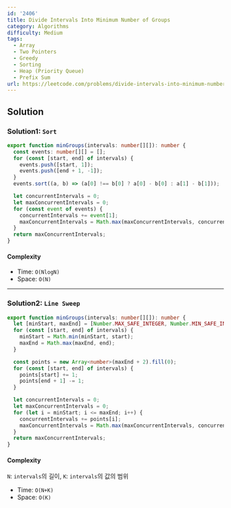 ```yaml
---
id: '2406'
title: Divide Intervals Into Minimum Number of Groups
category: Algorithms
difficulty: Medium
tags:
  - Array
  - Two Pointers
  - Greedy
  - Sorting
  - Heap (Priority Queue)
  - Prefix Sum
url: https://leetcode.com/problems/divide-intervals-into-minimum-number-of-groups
---
```


## Solution

### Solution1: `Sort`

```typescript showLineNumbers
export function minGroups(intervals: number[][]): number {
  const events: number[][] = [];
  for (const [start, end] of intervals) {
    events.push([start, 1]);
    events.push([end + 1, -1]);
  }
  events.sort((a, b) => (a[0] !== b[0] ? a[0] - b[0] : a[1] - b[1]));

  let concurrentIntervals = 0;
  let maxConcurrentIntervals = 0;
  for (const event of events) {
    concurrentIntervals += event[1];
    maxConcurrentIntervals = Math.max(maxConcurrentIntervals, concurrentIntervals);
  }
  return maxConcurrentIntervals;
}
```

#### Complexity

- Time: `O(NlogN)`
- Space: `O(N)`

---

### Solution2: `Line Sweep`

```typescript showLineNumbers
export function minGroups(intervals: number[][]): number {
  let [minStart, maxEnd] = [Number.MAX_SAFE_INTEGER, Number.MIN_SAFE_INTEGER];
  for (const [start, end] of intervals) {
    minStart = Math.min(minStart, start);
    maxEnd = Math.max(maxEnd, end);
  }

  const points = new Array<number>(maxEnd + 2).fill(0);
  for (const [start, end] of intervals) {
    points[start] += 1;
    points[end + 1] -= 1;
  }

  let concurrentIntervals = 0;
  let maxConcurrentIntervals = 0;
  for (let i = minStart; i <= maxEnd; i++) {
    concurrentIntervals += points[i];
    maxConcurrentIntervals = Math.max(maxConcurrentIntervals, concurrentIntervals);
  }
  return maxConcurrentIntervals;
}
```

#### Complexity

`N`: `intervals`의 길이, `K`: `intervals`의 값의 범위

- Time: `O(N+K)`
- Space: `O(K)`
